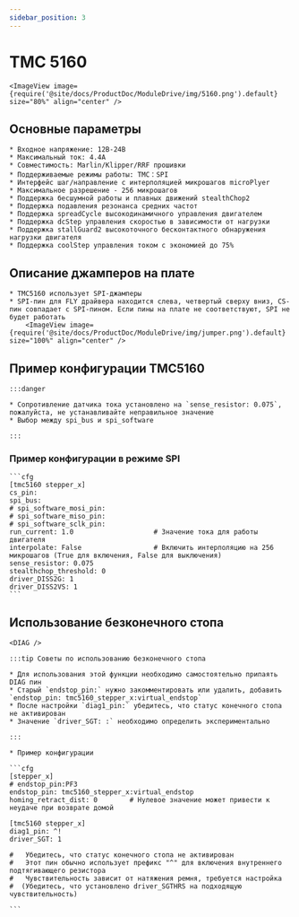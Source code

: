 ```yaml
---
sidebar_position: 3
---
```





# TMC 5160

    <ImageView image={require('@site/docs/ProductDoc/ModuleDrive/img/5160.png').default} size="80%" align="center" />

## Основные параметры

    * Входное напряжение: 12В-24В
    * Максимальный ток: 4.4А
    * Совместимость: Marlin/Klipper/RRF прошивки
    * Поддерживаемые режимы работы: TMC：SPI
    * Интерфейс шаг/направление с интерполяцией микрошагов microPlyer
    * Максимальное разрешение - 256 микрошагов
    * Поддержка бесшумной работы и плавных движений stealthChop2
    * Поддержка подавления резонанса средних частот
    * Поддержка spreadCycle высокодинамичного управления двигателем
    * Поддержка dcStep управления скоростью в зависимости от нагрузки
    * Поддержка stallGuard2 высокоточного бесконтактного обнаружения нагрузки двигателя
    * Поддержка coolStep управления током с экономией до 75%

## Описание джамперов на плате

    * TMC5160 использует SPI-джамперы
    * SPI-пин для FLY драйвера находится слева, четвертый сверху вниз, CS-пин совпадает с SPI-пином. Если пины на плате не соответствуют, SPI не будет работать
        <ImageView image={require('@site/docs/ProductDoc/ModuleDrive/img/jumper.png').default} size="100%" align="center" />


## Пример конфигурации TMC5160

    :::danger

    * Сопротивление датчика тока установлено на `sense_resistor: 0.075`, пожалуйста, не устанавливайте неправильное значение
    * Выбор между spi_bus и spi_software
    
    :::

### Пример конфигурации в режиме SPI

    ```cfg
    [tmc5160 stepper_x]
    cs_pin:
    spi_bus:
    # spi_software_mosi_pin:
    # spi_software_miso_pin:
    # spi_software_sclk_pin: 
    run_current: 1.0                    # Значение тока для работы двигателя
    interpolate: False                  # Включить интерполяцию на 256 микрошагов (True для включения, False для выключения)
    sense_resistor: 0.075
    stealthchop_threshold: 0
    driver_DISS2G: 1
    driver_DISS2VS: 1
    ```

## Использование безконечного стопа

    <DIAG />

    :::tip Советы по использованию безконечного стопа

    * Для использования этой функции необходимо самостоятельно припаять DIAG пин
    * Старый `endstop_pin:` нужно закомментировать или удалить, добавить `endstop_pin: tmc5160_stepper_x:virtual_endstop`
    * После настройки `diag1_pin:` убедитесь, что статус конечного стопа не активирован
    * Значение `driver_SGT: :` необходимо определить экспериментально

    :::

    * Пример конфигурации

    ```cfg
    [stepper_x]
    # endstop_pin:PF3
    endstop_pin: tmc5160_stepper_x:virtual_endstop
    homing_retract_dist: 0        # Нулевое значение может привести к неудаче при возврате домой

    [tmc5160 stepper_x]
    diag1_pin: ^!
    driver_SGT: 1

    #   Убедитесь, что статус конечного стопа не активирован
    #   Этот пин обычно использует префикс "^" для включения внутреннего подтягивающего резистора
    #   Чувствительность зависит от натяжения ремня, требуется настройка
    #  (Убедитесь, что установлено driver_SGTHRS на подходящую чувствительность)

    ```